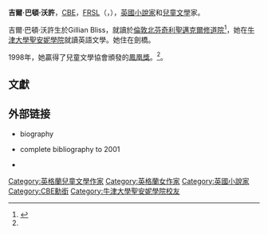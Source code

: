 '''吉爾·巴頓·沃許'''，[[英帝國司令勳章|CBE]]，[[皇家文學學會|FRSL]]（{{Lang-en|'''Jill Paton Walsh'''}}，{{bd|1937年|4月29日|2020年|10月18日|Walsh, Jill Paton}}），[[英國|英國]][[小說家|小說家]]和[[兒童文學|兒童文學]]家。

吉爾·巴頓·沃許生於Gillian Bliss，就讀於[[倫敦|倫敦]][[北芬奇利|北芬奇利]][[聖邁克爾修道院|聖邁克爾修道院]]<ref>{{Cite web |url=http://www.fitzmuseum.cam.ac.uk/gallery/inspiration/contributors/patonwalsh.html |title=...As seen by Jill Paton Walsh |accessdate=2013-07-21 |archive-date=2010-03-08 |archive-url=https://web.archive.org/web/20100308082623/http://www.fitzmuseum.cam.ac.uk/gallery/inspiration/contributors/patonwalsh.html |dead-url=no }}</ref>，她在[[牛津大學聖安妮學院|牛津大學聖安妮學院]]就讀英語文學。她住在劍橋。

1998年，她贏得了兒童文學協會頒發的[[鳳凰獎|鳳凰獎]]。<ref name=phoenix/>。

==文獻==
{{reflist |refs=
<ref name=phoenix>[http://www.childlitassn.org/images/resources/resources-Children-squo-s_Lit_-_Phoenix_Award_Brochure_2012.pdf "Phoenix Award Brochure 2012"]{{dead link|date=2017年12月 |bot=InternetArchiveBot |fix-attempted=yes }}. [[Children's_Literature_Association|Children's Literature Association]]. Retrieved 2013-03-02.<br> See also the current homepage, [http://www.childlitassn.org/index.php?page=about&family=awards&category=06--Phoenix_Award&display=27 "Phoenix Award"] {{Wayback|url=http://www.childlitassn.org/index.php?page=about&family=awards&category=06--Phoenix_Award&display=27 |date=20120320175700 }}.<!-- which features the latest winner --></ref>

}}

==外部链接 ==
* {{official |www.greenbay.co.uk/bio.html }} biography
* {{official |www.greenbay.co.uk/biblio.html }} complete bibliography to 2001
* {{isfdb name |4999 |Jill Paton Walsh}}

{{Authority control}}
{{DEFAULTSORT:Walsh, Jill Paton}}
[[Category:英格蘭兒童文學作家|Category:英格蘭兒童文學作家]]
[[Category:英格蘭女作家|Category:英格蘭女作家]]
[[Category:英國小說家|Category:英國小說家]]
[[Category:CBE勳銜|Category:CBE勳銜]]
[[Category:牛津大學聖安妮學院校友|Category:牛津大學聖安妮學院校友]]
{{UK-writer-stub}}